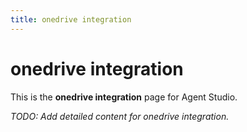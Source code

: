 ```yaml
---
title: onedrive integration
---
```


# onedrive integration

This is the **onedrive integration** page for Agent Studio.

_TODO: Add detailed content for onedrive integration._
